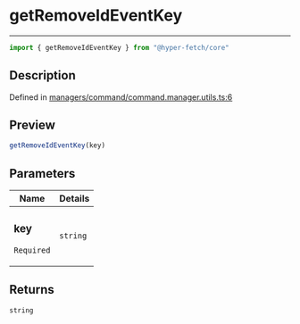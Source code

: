 

# getRemoveIdEventKey

<div class="api-docs__separator" data-reactroot="">

---

</div><div class="api-docs__import" data-reactroot="">

```ts
import { getRemoveIdEventKey } from "@hyper-fetch/core"
```

</div><div class="api-docs__section">

## Description

</div><div class="api-docs__description"><span class="api-docs__do-not-parse">



</span></div><p class="api-docs__definition">

Defined in [managers/command/command.manager.utils.ts:6](https://github.com/BetterTyped/hyper-fetch/blob/993719ed/packages/core/src/managers/command/command.manager.utils.ts#L6)

</p><div class="api-docs__section">

## Preview

</div><div class="api-docs__preview fn">

```ts
getRemoveIdEventKey(key)
```

</div><div class="api-docs__section">

## Parameters

</div><div class="api-docs__parameters"><table><thead><tr><th>Name</th><th>Details</th></tr></thead><tbody><tr param-data="key"><td class="api-docs__param-name required">

### key 

`Required`

</td><td class="api-docs__param-type">

`string`

</td></tr></tbody></table></div><div class="api-docs__section">

## Returns

</div><div class="api-docs__returns">

```ts
string
```

</div>